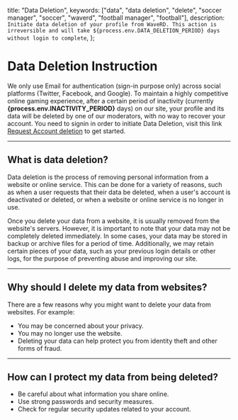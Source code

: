   title: "Data Deletion",
  keywords: ["data", "data deletion", "delete", "soccer manager", "soccer", "waverd", "football manager", "football"],
  description: `Initiate data deletion of your profile from WaveRD. This action is irreversible and will take ${process.env.DATA_DELETION_PERIOD} days without login to complete`,
};

# Data Deletion Instruction

We only use Email for authentication (sign-in purpose only) across social platforms (Twitter, Facebook, and Google). To maintain a highly competitive online gaming experience, after a certain period of inactivity (currently **{process.env.INACTIVITY_PERIOD}** days) on our site, your profile and its data will be deleted by one of our moderators, with no way to recover your account.
You need to signin in order to initiate Data Deletion, visit this link [Request Account deletion](https://www.waverd.com/accounts/data-deletion) to get started.

---

## What is data deletion?

Data deletion is the process of removing personal information from a website or online service. This can be done for a variety of reasons, such as when a user requests that their data be deleted, when a user's account is deactivated or deleted, or when a website or online service is no longer in use.

Once you delete your data from a website, it is usually removed from the website's servers. However, it is important to note that your data may not be completely deleted immediately. In some cases, your data may be stored in backup or archive files for a period of time. Additionally, we may retain certain pieces of your data, such as your previous login details or other logs, for the purpose of preventing abuse and improving our site.

---

## Why should I delete my data from websites?

There are a few reasons why you might want to delete your data from websites. For example:

- You may be concerned about your privacy.
- You may no longer use the website.
- Deleting your data can help protect you from identity theft and other forms of fraud.

---

## How can I protect my data from being deleted?

- Be careful about what information you share online.
- Use strong passwords and security measures.
- Check for regular security updates related to your account.
